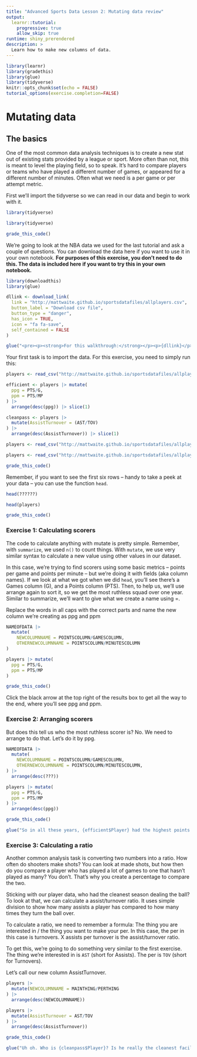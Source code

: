 ```yaml
---
title: "Advanced Sports Data Lesson 2: Mutating data review"
output: 
  learnr::tutorial:
    progressive: true
    allow_skip: true
runtime: shiny_prerendered
description: >
  Learn how to make new columns of data.
---
```


```r
library(learnr)
library(gradethis)
library(glue)
library(tidyverse)
knitr::opts_chunk$set(echo = FALSE)
tutorial_options(exercise.completion=FALSE)
```

# Mutating data

## The basics

One of the most common data analysis techniques is to create a new stat out of existing stats provided by a league or sport. More often than not, this is meant to level the playing field, so to speak. It's hard to compare players or teams who have played a different number of games, or appeared for a different number of minutes. Often what we need is a per game or per attempt metric. 

First we'll import the tidyverse so we can read in our data and begin to work with it.

```r
library(tidyverse)
```
```r
library(tidyverse)
```
```r
grade_this_code()
```

We're going to look at the NBA data we used for the last tutorial and ask a couple of questions. You can download the data here if you want to use it in your own notebook. **For purposes of this exercise, you don't need to do this. The data is included here if you want to try this in your own notebook.**

```r
library(downloadthis)
library(glue)

dllink <- download_link(
  link = "http://mattwaite.github.io/sportsdatafiles/allplayers.csv",
  button_label = "Download csv file",
  button_type = "danger",
  has_icon = TRUE,
  icon = "fa fa-save",
  self_contained = FALSE
)

glue("<pre><p><strong>For this walkthrough:</strong></p><p>{dllink}</p></pre>")

```

Your first task is to import the data. For this exercise, you need to simply run this:

```r
players <- read_csv("http://mattwaite.github.io/sportsdatafiles/allplayers.csv")

efficient <- players |> mutate(
  ppg = PTS/G,
  ppm = PTS/MP
) |> 
  arrange(desc(ppg)) |> slice(1)

cleanpass <- players |>
  mutate(AssistTurnover = (AST/TOV)
) |>
  arrange(desc(AssistTurnover)) |> slice(1)
```
```r
players <- read_csv("http://mattwaite.github.io/sportsdatafiles/allplayers.csv")
```
```r
players <- read_csv("http://mattwaite.github.io/sportsdatafiles/allplayers.csv")
```
```r
grade_this_code()
```

Remember, if you want to see the first six rows -- handy to take a peek at your data -- you can use the function `head`.

```r
head(??????)
```
```r
head(players)
```
```r
grade_this_code()
```

### Exercise 1: Calculating scorers 

The code to calculate anything with mutate is pretty simple. Remember, with `summarize`, we used `n()` to count things. With `mutate`, we use very similar syntax to calculate a new value using other values in our dataset. 

In this case, we're trying to find scorers using some basic metrics -- points per game and points per minute -- but we're doing it with fields (aka column names). If we look at what we got when we did `head`, you'll see there's a Games column (G), and a Points column (PTS). Then, to help us, we'll use arrange again to sort it, so we get the most ruthless squad over one year. Similar to summarize, we'll want to give what we create a name using =. 

Replace the words in all caps with the correct parts and name the new column we're creating as ppg and ppm 

```r
NAMEOFDATA |>
  mutate(
    NEWCOLUMNNAME = POINTSCOLUMN/GAMESCOLUMN,
    OTHERNEWCOLUMNNAME = POINTSCOLUMN/MINUTESCOLUMN
) 
```
```r
players |> mutate(
  ppg = PTS/G,
  ppm = PTS/MP
) 
```
```r
grade_this_code()
```

Click the black arrow at the top right of the results box to get all the way to the end, where you'll see ppg and ppm. 

### Exercise 2: Arranging scorers 

But does this tell us who the most ruthless scorer is? No. We need to arrange to do that. Let's do it by ppg. 

```r
NAMEOFDATA |>
  mutate(
    NEWCOLUMNNAME = POINTSCOLUMN/GAMESCOLUMN,
    OTHERNEWCOLUMNNAME = POINTSCOLUMN/MINUTESCOLUMN,
) |> 
  arrange(desc(???))
```
```r
players |> mutate(
  ppg = PTS/G,
  ppm = PTS/MP
) |>
  arrange(desc(ppg))
```
```r
grade_this_code()
```

```r
glue("So in all these years, {efficient$Player} had the highest points per game with {format(efficient$ppg, digits=2)} points per game in {format(efficient$Season)}. He scored {format(efficient$ppm, digits=2)} points per minute played.")
```

### Exercise 3: Calculating a ratio

Another common analysis task is converting two numbers into a ratio. How often do shooters make shots? You can look at made shots, but how then do you compare a player who has played a lot of games to one that hasn't played as many? You don't. That's why you create a percentage to compare the two. 

Sticking with our player data, who had the cleanest season dealing the ball? To look at that, we can calculate a assist/turnover ratio. It uses simple division to show how many assists a player has compared to how many times they turn the ball over.

To calculate a ratio, we need to remember a formula: The thing you are interested in / the thing you want to make your per. In this case, the per in this case is turnovers. X assists per turnover is the assist/turnover ratio. 

To get this, we're going to do something very similar to the first exercise. The thing we're interested in is `AST` (short for Assists). The per is `TOV` (short for Turnovers). 

Let's call our new column AssistTurnover.

```r
players |>
  mutate(NEWCOLUMNNAME = MAINTHING/PERTHING
) |>
  arrange(desc(NEWCOLUMNNAME))
```
```r
players |>
  mutate(AssistTurnover = AST/TOV
) |>
  arrange(desc(AssistTurnover))
```
```r
grade_this_code()
```
```r
glue("Uh oh. Who is {cleanpass$Player}? Is he really the cleanest facilitator in NBA history? Hardly. We'll deal with that next tutorial.")
```
